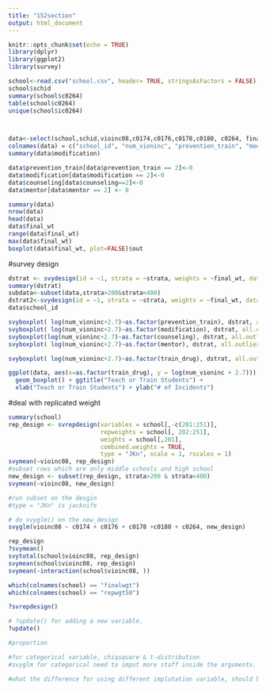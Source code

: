 ```yaml
---
title: "152section"
output: html_document
---
```


```r
knitr::opts_chunk$set(echo = TRUE)
library(dplyr)
library(ggplot2)
library(survey)
```

```r
school<-read.csv("school.csv", header= TRUE, stringsAsFactors = FALSE)
school$schid
summary(school$c0264)
table(school$c0264)
unique(school$ic0264)



data<-select(school,schid,vioinc08,c0174,c0176,c0178,c0180, c0264, finalwgt,strata)
colnames(data) = c("school_id", "num_vioninc", "prevention_train", "modification", "counseling", "mentor","train_drug","final_wt", "strata")
summary(data$modification)

data$prevention_train[data$prevention_train == 2]<-0
data$modification[data$modification == 2]<-0
data$counseling[data$counseling==2]<-0
data$mentor[data$mentor == 2] <- 0

summary(data)
nrow(data)
head(data)
data$final_wt
range(data$final_wt)
max(data$final_wt)
boxplot(data$final_wt, plot=FALSE)$out
```

#survey design
```r
dstrat <- svydesign(id = ~1, strata = ~strata, weights = ~final_wt, data = data,nest=T)
summary(dstrat)
subdata<-subset(data,strata>200&strata<400)
dstrat2<-svydesign(id = ~1, strata = ~strata, weights = ~final_wt, data = subdata)
data$school_id


```

```r
svyboxplot( log(num_vioninc+2.7)~as.factor(prevention_train), dstrat, all.outliers = TRUE)
svyboxplot( log(num_vioninc+2.7)~as.factor(modification), dstrat, all.outliers = TRUE)
svyboxplot(log(num_vioninc+2.7)~as.factor(counseling), dstrat, all.outliers = TRUE)
svyboxplot( log(num_vioninc+2.7)~as.factor(mentor), dstrat, all.outliers = TRUE)
```

```r
svyboxplot( log(num_vioninc+2.7)~as.factor(train_drug), dstrat, all.outliers = TRUE)

ggplot(data, aes(x=as.factor(train_drug), y = log(num_vioninc + 2.7))) +
  geom_boxplot() + ggtitle("Teach or Train Students") +
  xlab("Teach or Train Students") + ylab("# of Incidents")
```



#deal with replicated weight
```r
summary(school)
rep_design <- svrepdesign(variables = school[,-c(201:251)],
                          repweights = school[, 202:251],
                          weights = school[,201],
                          combined.weights = TRUE,
                          type = "JKn", scale = 1, rscales = 1)
svymean(~vioinc08, rep_design)
#subset rows which are only middle schools and high school 
new_design <- subset(rep_design, strata>200 & strata<400) 
svymean(~vioinc08, new_design)

#run subset on the desgin
#type = "JKn" is jacknife

# do svyglm() on the new_design
svyglm(vioinc08 ~ c0174 + c0176 + c0178 +c0180 + c0264, new_design)

rep_design
?svymean()
svytotal(school$vioinc08, rep_design)
svymean(school$vioinc08, rep_design)
svymean(~interaction(school$vioinc08, ))

which(colnames(school) == "finalwgt")
which(colnames(school) == "repwgt50")

?svrepdesign()

# ?update() for adding a new variable. 
?update()

#proportion

#for categorical variable, chiqsquare & t-distribution
#svyglm for categorical need to imput more staff inside the arguments.

#what the difference for using different implutation variable, should be relative to the enrollment size. 
```







